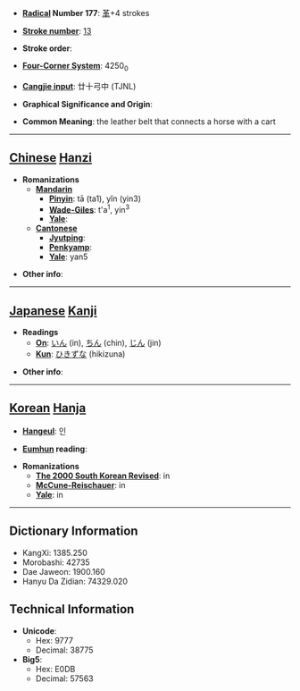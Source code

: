 * '''[[Wiktionary:Chinese radical index| Radical]] Number 177''': [[Wiktionary:Chinese radical index 革|革]]+4 strokes

* '''[[Wiktionary:Chinese total strokes index|Stroke number]]''': [[Wiktionary:Chinese total strokes index 13|13]]

* '''Stroke order''': 

* '''[[Wiktionary:Chinese four corner index|Four-Corner System]]''': 4250<sub>0</sub>

* '''[[Wiktionary:Chinese Cangjie index|Cangjie input]]''': 廿十弓中 (TJNL)

* '''Graphical Significance and Origin''': 

* '''Common Meaning''': the leather belt that connects a horse with a cart

----

== [[Chinese]] [[Hanzi]] ==

* '''Romanizations'''
** '''[[Mandarin]]'''
*** '''[[Pinyin]]''': tā (ta1), yǐn (yin3)
*** '''[[Wade-Giles]]''': t'a<sup>1</sup>, yin<sup>3</sup>
*** '''[[Yale]]''': 
** '''[[Cantonese]]'''
*** '''[[Jyutping]]''':
*** '''[[Penkyamp]]''': 
*** '''[[Yale]]''': yan5

* '''Other info''': 

----

== [[Japanese]] [[Kanji]] ==

* '''Readings'''
** '''[[On]]''': [[いん]] (in), [[ちん]] (chin), [[じん]] (jin)
** '''[[Kun]]''': [[ひきずな]] (hikizuna)

* '''Other info''':  

----

== [[Korean]] [[Hanja]] ==

* '''[[Hangeul]]''': 인

* '''[[Eumhun]] reading''': 

* '''Romanizations'''
** '''[[The 2000 South Korean Revised Romanization|The 2000 South Korean Revised]]''': in
** '''[[McCune-Reischauer]]''': in
** '''[[Yale]]''': in

----

== Dictionary Information ==

* KangXi: 1385.250
* Morobashi: 42735
* Dae Jaweon: 1900.160
* Hanyu Da Zidian: 74329.020

== Technical Information ==

* '''Unicode''':
** Hex: 9777
** Decimal: 38775
* '''Big5''':
** Hex: E0DB
** Decimal: 57563